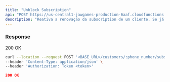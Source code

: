 ---
title: "Unblock Subscription"
api: "POST https://us-central1-jawgames-production-6aaf.cloudfunctions.net/customers/{phone_number}/subscriptions/unblock"
description: "Reativa a renovação da subscription de um cliente. Se já existe um ciclo correte, o mesmo continuará como ciclo corrente."
---

### Response

200 OK

<RequestExample>

```bash Request
curl --location --request POST '<BASE_URL>/customers/:phone_number/subscriptions/unblock' \
--header 'Content-Type: application/json' \
--header 'Authorization: Token <token>'
```

</RequestExample>

<ResponseExample>

```json Response 200
200 OK
```

</ResponseExample>